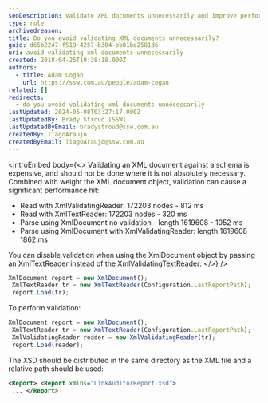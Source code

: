 ```yaml
---
seoDescription: Validate XML documents unnecessarily and improve performance by using XmlTextReader instead of XmlValidatingReader.
type: rule
archivedreason:
title: Do you avoid validating XML documents unnecessarily?
guid: d65b2247-f519-4257-b304-bb81be2581d6
uri: avoid-validating-xml-documents-unnecessarily
created: 2018-04-25T19:38:18.000Z
authors:
  - title: Adam Cogan
    url: https://ssw.com.au/people/adam-cogan
related: []
redirects:
  - do-you-avoid-validating-xml-documents-unnecessarily
lastUpdated: 2024-06-08T03:27:17.000Z
lastUpdatedBy: Brady Stroud [SSW]
lastUpdatedByEmail: bradystroud@ssw.com.au
createdBy: TiagoAraujo
createdByEmail: TiagoAraujo@ssw.com.au
---
```


<introEmbed
  body={<>
Validating an XML document against a schema is expensive, and should not be done where it is not absolutely necessary. Combined with weight the XML document object, validation can cause a significant performance hit:

* Read with XmlValidatingReader: 172203 nodes - 812 ms
* Read with XmlTextReader: 172203 nodes - 320 ms
* Parse using XmlDocument no validation - length 1619608 - 1052 ms
* Parse using XmlDocument with XmlValidatingReader: length 1619608 - 1862 ms

You can disable validation when using the XmlDocument object by passing an XmlTextReader instead of the XmlValidatingTextReader:
  </>}
/>
```js
XmlDocument report = new XmlDocument();
 XmlTextReader tr = new XmlTextReader(Configuration.LastReportPath);
 report.Load(tr);
```

To perform validation:

```js
XmlDocument report = new XmlDocument();
 XmlTextReader tr = new XmlTextReader(Configuration.LastReportPath);
 XmlValidatingReader reader = new XmlValidatingReader(tr);
 report.Load(reader);
```

The XSD should be distributed in the same directory as the XML file and a relative path should be used:

```xml
<Report> <Report xmlns="LinkAuditorReport.xsd">
 ... </Report>
```
